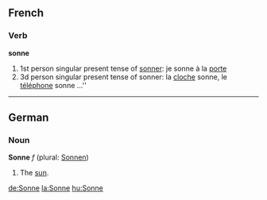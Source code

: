 == French ==
=== Verb ===
'''sonne'''

#1st person singular present tense of [[sonner]]: je sonne à la [[porte]]
#3d person singular present tense of sonner: la [[cloche]] sonne, le [[téléphone]] sonne ...''

----

== German ==
=== Noun ===
'''Sonne''' ''f'' (plural: [[Sonnen]])

#The [[sun]].

[[de:Sonne]]
[[la:Sonne]]
[[hu:Sonne]]